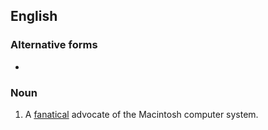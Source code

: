 ==English==

===Alternative forms===
* {{l|en|MacAddict}}

===Noun===
{{en-noun}}

# A [[fanatic]]al advocate of the Macintosh computer system.